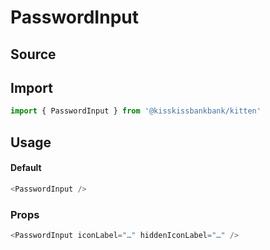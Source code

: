 

<Meta title="Forms/Inputs/PasswordInput" component={PasswordInput} />

# PasswordInput

## Source

<FileUrl filepath={__filename} />

## Import

```js
import { PasswordInput } from '@kisskissbankbank/kitten'
```

## Usage

<Canvas>
  <Story name="Default" story={stories.Default} />
</Canvas>

#### Default

```js
<PasswordInput />
```

### Props

```js
<PasswordInput iconLabel="…" hiddenIconLabel="…" />
```
